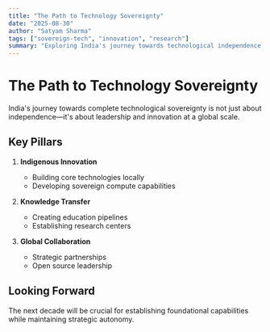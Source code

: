 ```yaml
---
title: "The Path to Technology Sovereignty"
date: "2025-08-30"
author: "Satyam Sharma"
tags: ["sovereign-tech", "innovation", "research"]
summary: "Exploring India's journey towards technological independence and innovation leadership"
---
```


# The Path to Technology Sovereignty

India's journey towards complete technological sovereignty is not just about independence—it's about leadership and innovation at a global scale.

## Key Pillars

1. **Indigenous Innovation**
   - Building core technologies locally
   - Developing sovereign compute capabilities

2. **Knowledge Transfer**
   - Creating education pipelines
   - Establishing research centers

3. **Global Collaboration**
   - Strategic partnerships
   - Open source leadership

## Looking Forward

The next decade will be crucial for establishing foundational capabilities while maintaining strategic autonomy.
